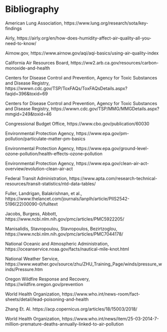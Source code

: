 # Bibliography

American Lung Association, https://www.lung.org/research/sota/key-findings  

Airly, https://airly.org/en/how-does-humidity-affect-air-quality-all-you-need-to-know/  

Airnow.gov, https://www.airnow.gov/aqi/aqi-basics/using-air-quality-index  

California Air Resources Board, https://ww2.arb.ca.gov/resources/carbon-monoxide-and-health  

Centers for Disease Control and Prevention, Agency for Toxic Substances and Disease Registry, https://wwwn.cdc.gov/TSP/ToxFAQs/ToxFAQsDetails.aspx?faqid=396&toxid=69  

Centers for Disease Control and Prevention, Agency for Toxic Substances and Disease Registry, https://wwwn.cdc.gov/TSP/MMG/MMGDetails.aspx?mmgid=249&toxid=46 

Congressional Budget Office, https://www.cbo.gov/publication/60030

Environmental Protection Agency, https://www.epa.gov/pm-pollution/particulate-matter-pm-basics 

Environmental Protection Agency, https://www.epa.gov/ground-level-ozone-pollution/health-effects-ozone-pollution 

Environmental Protection Agency, https://www.epa.gov/clean-air-act-overview/evolution-clean-air-act 

Federal Transit Administration, https://www.apta.com/research-technical-resources/transit-statistics/ntd-data-tables/  

Fuller, Landrigan, Balakrishnan, et al., https://www.thelancet.com/journals/lanplh/article/PIIS2542-5196(22)00090-0/fulltext 

Jacobs, Burgess, Abbott, https://www.ncbi.nlm.nih.gov/pmc/articles/PMC5922205/  

Manisalidis, Stavropoulou, Stavropoulos, Bezirtzoglou, https://www.ncbi.nlm.nih.gov/pmc/articles/PMC7044178/ 

National Oceanic and Atmospheric Administration, https://oceanservice.noaa.gov/facts/nautical-mile-knot.html  

National Weather Service, https://www.weather.gov/source/zhu/ZHU_Training_Page/winds/pressure_winds/Pressure.htm 

Oregon Wildfire Response and Recovery, https://wildfire.oregon.gov/prevention 

World Health Organization, https://www.who.int/news-room/fact-sheets/detail/lead-poisoning-and-health 

Zhang Et. Al. https://acp.copernicus.org/articles/18/15003/2018/  

World Health Organization, https://www.who.int/news/item/25-03-2014-7-million-premature-deaths-annually-linked-to-air-pollution